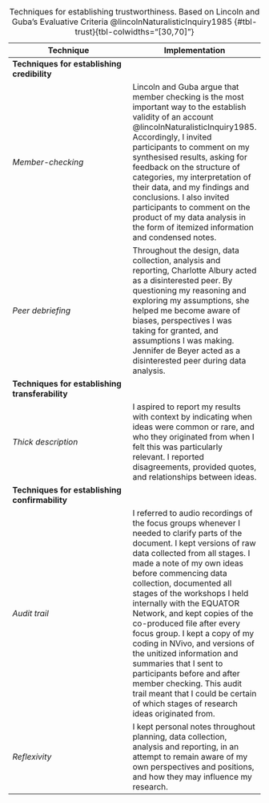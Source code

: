 **Technique**|Implementation
-------------|--------------
**Techniques for establishing credibility**|
*Member-checking*|Lincoln and Guba argue that member checking is the most important way to the establish validity of an account @lincolnNaturalisticInquiry1985. Accordingly, I invited participants to comment on my synthesised results, asking for feedback on the structure of categories, my interpretation of their data, and my findings and conclusions. I also invited participants to comment on the product of my data analysis in the form of itemized information and condensed notes.
*Peer debriefing*|Throughout the design, data collection, analysis and reporting, Charlotte Albury acted as a disinterested peer. By questioning my reasoning and exploring my assumptions, she helped me become aware of biases, perspectives I was taking for granted, and assumptions I was making. Jennifer de Beyer acted as a disinterested peer during data analysis.
**Techniques for establishing transferability**|
*Thick description*|I aspired to report my results with context by indicating when ideas were common or rare, and who they originated from when I felt this was particularly relevant. I reported disagreements, provided quotes, and relationships between ideas.
**Techniques for establishing confirmability**|
*Audit trail*|I referred to audio recordings of the focus groups whenever I needed to clarify parts of the document. I kept versions of raw data collected from all stages. I made a note of my own ideas before commencing data collection, documented all stages of the workshops I held internally with the EQUATOR Network, and kept copies of the co-produced file after every focus group. I kept a copy of my coding in NVivo, and versions of the unitized information and summaries that I sent to participants before and after member checking. This audit trail meant that I could be certain of which stages of research ideas originated from.
*Reflexivity*|I kept personal notes throughout planning, data collection, analysis and reporting, in an attempt to remain aware of my own perspectives and positions, and how they may influence my research.

: Techniques for establishing trustworthiness. Based on Lincoln and Guba's Evaluative Criteria @lincolnNaturalisticInquiry1985 {#tbl-trust}{tbl-colwidths="[30,70]"}